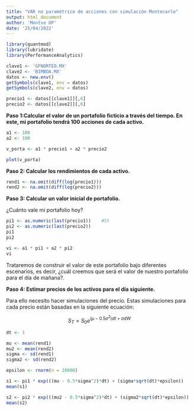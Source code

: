 ---
title: "VAR no paramétrico de acciones con simulación Montecarlo"
output: html_document
author: 'Montse OP'
date: '25/04/2022'
---

```{r message=FALSE, warning=FALSE, include=FALSE}
library(quantmod)
library(lubridate)
library(PerformanceAnalytics)
```

```{r message=FALSE, warning=FALSE}
clave1 <- 'GFNORTEO.MX'
clave2 <- 'BIMBOA.MX'
datos <- new.env()
getSymbols(clave1, env = datos)
getSymbols(clave2, env = datos)
```

```{r}
precio1 <- datos[[clave1]][,6]
precio2 <- datos[[clave2]][,6]
```

**Paso 1:Calcular el valor de un portafolio ficticio a través del tiempo. En este, mi portafolio tendrá 100 acciones de cada activo.**

```{r}
a1 <- 100
a2 <- 100

v_porta <- a1 * precio1 + a2 * precio2
```

```{r}
plot(v_porta)
```

**Paso 2: Calcular los rendimientos de cada activo.**

```{r}
rend1 <- na.omit(diff(log(precio1)))
rend2 <- na.omit(diff(log(precio2)))
```

**Paso 3: Calcular un valor inicial de portafolio.**

¿Cuánto vale mi portafolio hoy?

```{r}
pi1 <- as.numeric(last(precio1))    #St
pi2 <- as.numeric(last(precio2))
pi1
pi2
```

```{r}
vi <- a1 * pi1 + a2 * pi2
vi
```

Trataremos de construir el valor de este portafolio bajo diferentes escenarios, es decir, ¿cuál creemos que será el valor de nuestro portafolio para el día de mañana?.

**Paso 4: Estimar precios de los activos para el día siguiente.**

Para ello necesito hacer simulaciones del precio. Estas simulaciones para cada precio están basadas en la siguiente ecuación:

$$
S_T = S_0 e^{(\mu - 0.5\sigma^2)dt + \sigma dW}
$$
```{r}
dt <- 1

mu <- mean(rend1)
mu2 <- mean(rend2)
sigma <- sd(rend1)
sigma2 <- sd(rend2)

epsilon <- rnorm(n = 10000)

s1 <- pi1 * exp(((mu - 0.5*sigma^2)*dt) + (sigma*sqrt(dt)*epsilon))
mean(s1)

s2 <- pi2 * exp(((mu2 - 0.5*sigma^2)*dt) + (sigma2*sqrt(dt)*epsilon))
mean(s2)
```

